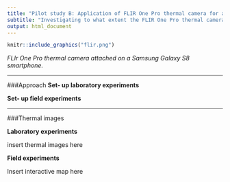 ```yaml
---
title: "Pilot study B: Application of FLIR One Pro thermal camera for assesment of surface water quality"
subtitle: "Investigating to what extent the FLIR One Pro thermal camera is able to measure differences in water temperature"
output: html_document
---
```


```r
knitr::include_graphics("flir.png") 
```
*FLIr One Pro thermal camera attached on a Samsung Galaxy S8 smartphone.* 

***

###Approach
**Set- up laboratory experiments**

**Set- up field experiments**

***

###Thermal images

**Laboratory experiments**

insert thermal images here

**Field experiments**

Insert interactive map here
